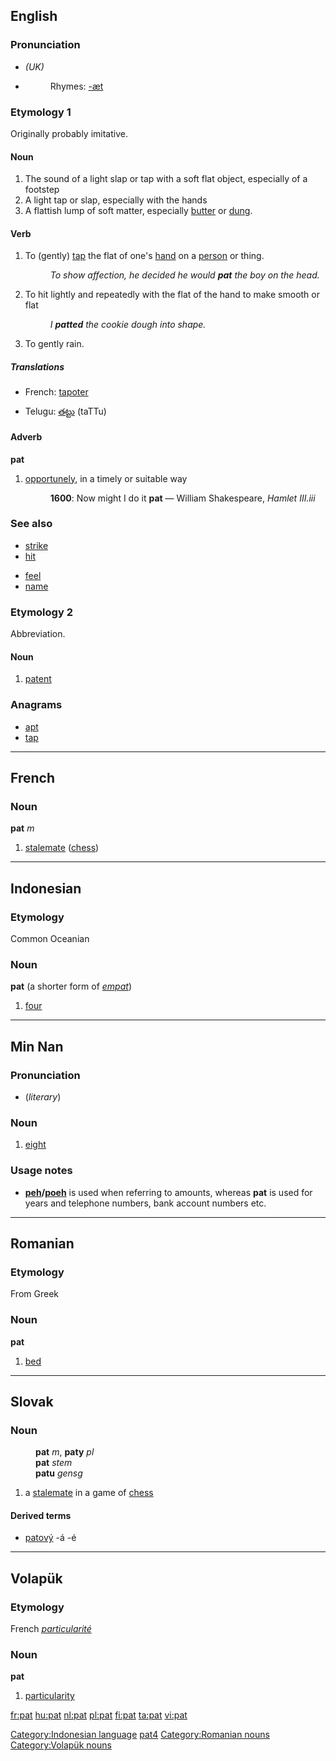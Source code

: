{{see|Pat}}
==English==

===Pronunciation===
*{{IPA|/pæt/}} ''(UK)''
*{{audio|en-us-pat.ogg|Audio (US)}}
*:Rhymes: [[Rhymes:English:-æt|-æt]]

===Etymology 1===
Originally probably imitative.

====Noun====
{{en-noun}}

# The sound of a light slap or tap with a soft flat object, especially of a footstep
# A light tap or slap, especially with the hands
# A flattish lump of soft matter, especially [[butter]] or [[dung]].

====Verb====
{{en-verb|pat|t|ed}}

#To (gently) [[tap]] the flat of one's [[hand]] on a [[person]] or thing.
#:''To show affection, he decided he would '''pat''' the boy on the head.''
# To hit lightly and repeatedly with the flat of the hand to make smooth or flat
#:''I '''patted''' the cookie dough into shape.''
#To gently rain.

=====Translations=====
{{top}}
*French: [[tapoter]]
{{mid}}
*Telugu: [[తట్టు]] (taTTu)
{{bottom}}

====Adverb====
'''pat'''
# [[opportunely]], in a timely or suitable way
#:'''1600''': Now might I do it '''pat''' — William Shakespeare, ''Hamlet III.iii''

===See also===
{{top2}}
*[[strike]]
*[[hit]]
{{mid2}}
*[[feel]]
*[[name]]
{{bottom}}

===Etymology 2===
Abbreviation.

====Noun====
{{en-noun}}

# [[patent]]

===Anagrams===
*[[apt]]
*[[tap]]
----

==French==

===Noun===
'''pat''' ''m''

# [[stalemate]] ([[chess]])

----

==Indonesian==

===Etymology===
Common Oceanian
===Noun===
'''pat''' (a shorter form of ''[[empat]]'')

# [[four]]

[[Category:Indonesian language]]

----

==Min Nan==
{{zh-hanzi|[[八]]}}
===Pronunciation===
*(''literary'') {{IPA|[ pat˩˩ ]}}

===Noun===
{{nan-noun|p|pojt=pat4|tas=八}}

# [[eight]]

===Usage notes===
*'''[[peh]]/[[poeh]]''' is used when referring to amounts, whereas '''pat''' is used for years and telephone numbers, bank account numbers etc.

[[Category:nan:Numbers|pat4]]

----

==Romanian==

===Etymology===
From Greek
===Noun===
'''pat'''

# [[bed]]

[[Category:Romanian nouns]]

----

==Slovak==

===Noun===
:'''pat''' ''m'', '''paty''' ''pl''
:'''pat''' ''stem''
:'''patu''' ''gensg''
# a [[stalemate]] in a game of [[chess]]

====Derived terms====
* [[patový]] -á -é

----

==Volapük==

{{vo-noun|pat}}
===Etymology===
French ''[[particularité]]''
===Noun===
'''pat'''

# [[particularity]]

[[Category:Volapük nouns]]

[[fr:pat]]
[[hu:pat]]
[[nl:pat]]
[[pl:pat]]
[[fi:pat]]
[[ta:pat]]
[[vi:pat]]